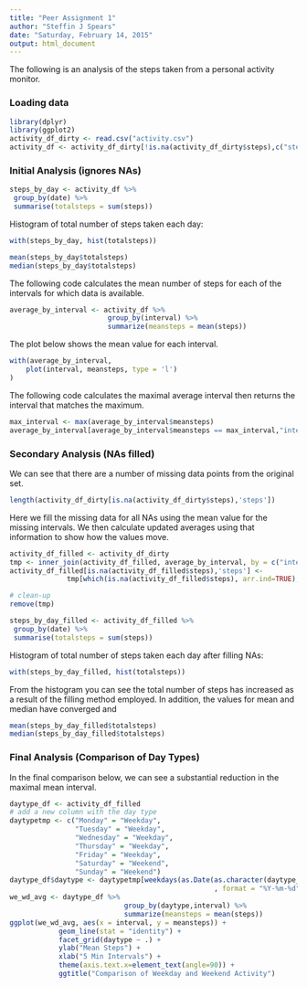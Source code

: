 ```yaml
---
title: "Peer Assignment 1"
author: "Steffin J Spears"
date: "Saturday, February 14, 2015"
output: html_document
---
```

The following is an analysis of the steps taken from a personal activity monitor.

### Loading data

```r
library(dplyr)
library(ggplot2)
activity_df_dirty <- read.csv("activity.csv")
activity_df <- activity_df_dirty[!is.na(activity_df_dirty$steps),c("steps","date","interval")]
```

### Initial Analysis (ignores NAs)
```r
steps_by_day <- activity_df %>%
 group_by(date) %>%
 summarise(totalsteps = sum(steps))
```

Histogram of total number of steps taken each day:

```r
with(steps_by_day, hist(totalsteps))
```

```r
mean(steps_by_day$totalsteps)
median(steps_by_day$totalsteps)
```

The following code calculates the mean number of steps for each of the intervals for
which data is available.
```r
average_by_interval <- activity_df %>%
                        group_by(interval) %>%
                        summarize(meansteps = mean(steps))
```

The plot below shows the mean value for each interval.
```r
with(average_by_interval,
    plot(interval, meansteps, type = 'l')
)
```

The following code calculates the maximal average interval then returns the interval that 
matches the maximum.
```r
max_interval <- max(average_by_interval$meansteps)
average_by_interval[average_by_interval$meansteps == max_interval,"interval"]
```

### Secondary Analysis (NAs filled)
We can see that there are a number of missing data points from the original set.
```r
length(activity_df_dirty[is.na(activity_df_dirty$steps),'steps'])
```

Here we fill the missing data for all NAs using the mean value for the missing intervals.
We then calculate updated averages using that information to show how the values move.
```r
activity_df_filled <- activity_df_dirty 
tmp <- inner_join(activity_df_filled, average_by_interval, by = c("interval" = "interval"))
activity_df_filled[is.na(activity_df_filled$steps),'steps'] <- 
              tmp[which(is.na(activity_df_filled$steps), arr.ind=TRUE),'meansteps']

# clean-up
remove(tmp)

steps_by_day_filled <- activity_df_filled %>%
 group_by(date) %>%
 summarise(totalsteps = sum(steps))
```

Histogram of total number of steps taken each day after filling NAs:

```r
with(steps_by_day_filled, hist(totalsteps))
```

From the histogram you can see the total number of steps has increased as a result of
the filling method employed. In addition, the values for mean and median have converged and 
```r
mean(steps_by_day_filled$totalsteps)
median(steps_by_day_filled$totalsteps)
```

### Final Analysis (Comparison of Day Types)
In the final comparison below, we can see a substantial reduction in the maximal mean interval.
```r
daytype_df <- activity_df_filled
# add a new column with the day type
daytypetmp <- c("Monday" = "Weekday",
                "Tuesday" = "Weekday",
                "Wednesday" = "Weekday",
                "Thursday" = "Weekday",
                "Friday" = "Weekday",
                "Saturday" = "Weekend",
                "Sunday" = "Weekend")
daytype_df$daytype <- daytypetmp[weekdays(as.Date(as.character(daytype_df$date)
                                                  , format = "%Y-%m-%d" ))]
we_wd_avg <- daytype_df %>%
                            group_by(daytype,interval) %>%
                            summarize(meansteps = mean(steps))
ggplot(we_wd_avg, aes(x = interval, y = meansteps)) +
            geom_line(stat = "identity") +
            facet_grid(daytype ~ .) +
            ylab("Mean Steps") +
            xlab("5 Min Intervals") +
            theme(axis.text.x=element_text(angle=90)) +
            ggtitle("Comparison of Weekday and Weekend Activity")

```
